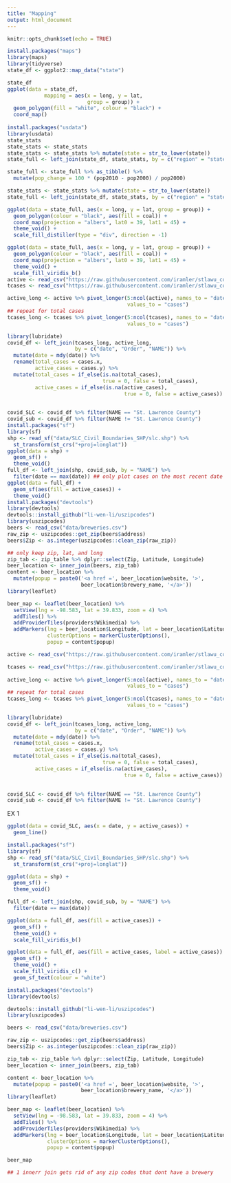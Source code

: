 ```yaml
---
title: "Mapping"
output: html_document
---
```


```r
knitr::opts_chunk$set(echo = TRUE)
```

```r
install.packages("maps")
library(maps)
library(tidyverse)
state_df <- ggplot2::map_data("state")

state_df
ggplot(data = state_df,
            mapping = aes(x = long, y = lat,
                          group = group)) +
  geom_polygon(fill = "white", colour = "black") +
  coord_map() 
  
install.packages("usdata")
library(usdata)
state_stats
state_stats <- state_stats
state_stats <- state_stats %>% mutate(state = str_to_lower(state))
state_full <- left_join(state_df, state_stats, by = c("region" = "state"))
```

```r
state_full <- state_full %>% as_tibble() %>%
  mutate(pop_change = 100 * (pop2010 - pop2000) / pop2000)
```

```r
state_stats <- state_stats %>% mutate(state = str_to_lower(state))
state_full <- left_join(state_df, state_stats, by = c("region" = "state"))

ggplot(data = state_full, aes(x = long, y = lat, group = group)) +
  geom_polygon(colour = "black", aes(fill = coal)) +
  coord_map(projection = "albers", lat0 = 39, lat1 = 45) +
  theme_void() +
  scale_fill_distiller(type = "div", direction = -1) 
```



```r
ggplot(data = state_full, aes(x = long, y = lat, group = group)) +
  geom_polygon(colour = "black", aes(fill = coal)) +
  coord_map(projection = "albers", lat0 = 39, lat1 = 45) +
  theme_void() +
  scale_fill_viridis_b()
active <- read_csv("https://raw.githubusercontent.com/iramler/stlawu_covid/main/slc_towns_active_cases.csv", n_max = 34)
tcases <- read_csv("https://raw.githubusercontent.com/iramler/stlawu_covid/main/slc_towns_total_cases.csv", n_max = 34)

active_long <- active %>% pivot_longer(5:ncol(active), names_to = "date",
                                       values_to = "cases")
## repeat for total cases
tcases_long <- tcases %>% pivot_longer(5:ncol(tcases), names_to = "date",
                                       values_to = "cases")

library(lubridate)
covid_df <- left_join(tcases_long, active_long,
                      by = c("date", "Order", "NAME")) %>%
  mutate(date = mdy(date)) %>%
  rename(total_cases = cases.x,
         active_cases = cases.y) %>%
  mutate(total_cases = if_else(is.na(total_cases),
                               true = 0, false = total_cases),
         active_cases = if_else(is.na(active_cases),
                                      true = 0, false = active_cases))
  

covid_SLC <- covid_df %>% filter(NAME == "St. Lawrence County")
covid_sub <- covid_df %>% filter(NAME != "St. Lawrence County")
install.packages("sf")
library(sf)
shp <- read_sf("data/SLC_Civil_Boundaries_SHP/slc.shp") %>%
  st_transform(st_crs("+proj=longlat"))
ggplot(data = shp) +
  geom_sf() +
  theme_void()
full_df <- left_join(shp, covid_sub, by = "NAME") %>%
  filter(date == max(date)) ## only plot cases on the most recent date
ggplot(data = full_df) +
  geom_sf(aes(fill = active_cases)) +
  theme_void()
install.packages("devtools")
library(devtools)
devtools::install_github("li-wen-li/uszipcodes")
library(uszipcodes)
beers <- read_csv("data/breweries.csv") 
raw_zip <- uszipcodes::get_zip(beers$address)
beers$Zip <- as.integer(uszipcodes::clean_zip(raw_zip))

## only keep zip, lat, and long
zip_tab <- zip_table %>% dplyr::select(Zip, Latitude, Longitude)
beer_location <- inner_join(beers, zip_tab)
content <- beer_location %>%
  mutate(popup = paste0('<a href =', beer_location$website, '>',
                        beer_location$brewery_name, '</a>'))
library(leaflet)

beer_map <- leaflet(beer_location) %>%
  setView(lng = -98.583, lat = 39.833, zoom = 4) %>% 
  addTiles() %>% 
  addProviderTiles(providers$Wikimedia) %>% 
  addMarkers(lng = beer_location$Longitude, lat = beer_location$Latitude,
             clusterOptions = markerClusterOptions(),
             popup = content$popup)
```

```r
active <- read_csv("https://raw.githubusercontent.com/iramler/stlawu_covid/main/slc_towns_active_cases.csv", n_max = 34)

tcases <- read_csv("https://raw.githubusercontent.com/iramler/stlawu_covid/main/slc_towns_total_cases.csv", n_max = 34)
                   
active_long <- active %>% pivot_longer(5:ncol(active), names_to = "date",
                                       values_to = "cases")
## repeat for total cases
tcases_long <- tcases %>% pivot_longer(5:ncol(tcases), names_to = "date",
                                       values_to = "cases")

library(lubridate)
covid_df <- left_join(tcases_long, active_long,
                      by = c("date", "Order", "NAME")) %>%
  mutate(date = mdy(date)) %>%
  rename(total_cases = cases.x,
         active_cases = cases.y) %>%
  mutate(total_cases = if_else(is.na(total_cases),
                               true = 0, false = total_cases),
         active_cases = if_else(is.na(active_cases),
                                      true = 0, false = active_cases))
  

covid_SLC <- covid_df %>% filter(NAME == "St. Lawrence County")
covid_sub <- covid_df %>% filter(NAME != "St. Lawrence County")
```

EX 1
```r
ggplot(data = covid_SLC, aes(x = date, y = active_cases)) +
  geom_line()
```


```r
install.packages("sf")
library(sf)
shp <- read_sf("data/SLC_Civil_Boundaries_SHP/slc.shp") %>%
  st_transform(st_crs("+proj=longlat"))
```

```r
ggplot(data = shp) +
  geom_sf() +
  theme_void()

full_df <- left_join(shp, covid_sub, by = "NAME") %>%
  filter(date == max(date))

ggplot(data = full_df, aes(fill = active_cases)) +
  geom_sf() +
  theme_void() +
  scale_fill_viridis_b()

ggplot(data = full_df, aes(fill = active_cases, label = active_cases)) +
  geom_sf() +
  theme_void() +
  scale_fill_viridis_c() +
  geom_sf_text(colour = "white") 
```

```r
install.packages("devtools")
library(devtools)

devtools::install_github("li-wen-li/uszipcodes")
library(uszipcodes)

beers <- read_csv("data/breweries.csv") 

raw_zip <- uszipcodes::get_zip(beers$address)
beers$Zip <- as.integer(uszipcodes::clean_zip(raw_zip))

zip_tab <- zip_table %>% dplyr::select(Zip, Latitude, Longitude)
beer_location <- inner_join(beers, zip_tab)

content <- beer_location %>%
  mutate(popup = paste0('<a href =', beer_location$website, '>',
                        beer_location$brewery_name, '</a>'))
library(leaflet)

beer_map <- leaflet(beer_location) %>%
  setView(lng = -98.583, lat = 39.833, zoom = 4) %>% 
  addTiles() %>% 
  addProviderTiles(providers$Wikimedia) %>% 
  addMarkers(lng = beer_location$Longitude, lat = beer_location$Latitude,
             clusterOptions = markerClusterOptions(),
             popup = content$popup)

beer_map

## 1 innerr join gets rid of any zip codes that dont have a brewery
```


